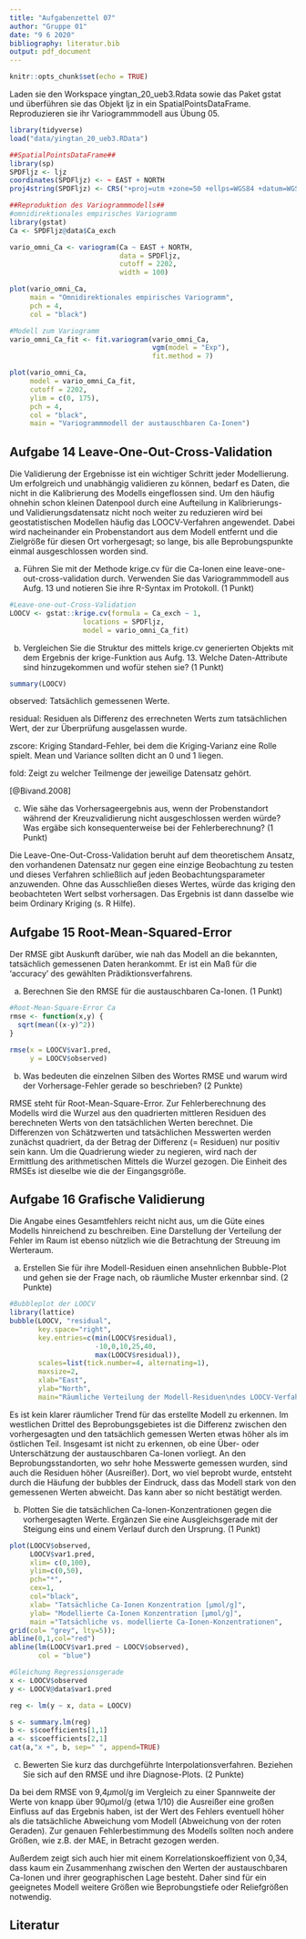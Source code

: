 ---
title: "Aufgabenzettel 07"
author: "Gruppe 01"
date: "9 6 2020"
bibliography: literatur.bib
output: pdf_document
---

```{r setup, include=FALSE}
knitr::opts_chunk$set(echo = TRUE)
```
Laden sie den Workspace yingtan_20_ueb3.Rdata sowie das Paket gstat und überführen sie das Objekt ljz in ein SpatialPointsDataFrame. Reproduzieren sie ihr Variogrammmodell aus Übung 05.
```{r}
library(tidyverse)
load("data/yingtan_20_ueb3.RData")

##SpatialPointsDataFrame##
library(sp)
SPDFljz <- ljz
coordinates(SPDFljz) <- ~ EAST + NORTH
proj4string(SPDFljz) <- CRS("+proj=utm +zone=50 +ellps=WGS84 +datum=WGS84")

##Reproduktion des Variogrammmodells##
#omnidirektionales empirisches Variogramm
library(gstat)
Ca <- SPDFljz@data$Ca_exch

vario_omni_Ca <- variogram(Ca ~ EAST + NORTH,
                           data = SPDFljz,
                           cutoff = 2202,
                           width = 100)

plot(vario_omni_Ca,
     main = "Omnidirektionales empirisches Variogramm",
     pch = 4,
     col = "black")

#Modell zum Variogramm
vario_omni_Ca_fit <- fit.variogram(vario_omni_Ca, 
                                   vgm(model = "Exp"),
                                   fit.method = 7)

plot(vario_omni_Ca,
     model = vario_omni_Ca_fit,
     cutoff = 2202,
     ylim = c(0, 175),
     pch = 4,
     col = "black",
     main = "Variogrammmodell der austauschbaren Ca-Ionen")
```
## Aufgabe 14 Leave-One-Out-Cross-Validation

Die Validierung der Ergebnisse ist ein wichtiger Schritt jeder Modellierung. Um erfolgreich und unabhängig validieren zu können, bedarf es Daten, die nicht in die Kalibrierung des Modells eingeflossen sind. Um den häufig ohnehin schon kleinen Datenpool durch eine Aufteilung in Kalibrierungs- und Validierungsdatensatz nicht noch weiter zu reduzieren wird bei geostatistischen Modellen häufig das LOOCV-Verfahren angewendet. Dabei wird nacheinander ein Probenstandort aus dem Modell entfernt und die Zielgröße für diesen Ort vorhergesagt; so lange, bis alle Beprobungspunkte einmal ausgeschlossen worden sind.

a) Führen Sie mit der Methode krige.cv für die Ca-Ionen eine leave-one-out-cross-validation durch. Verwenden Sie das Variogrammmodell aus Aufg. 13 und notieren Sie ihre R-Syntax im Protokoll. (1 Punkt)
```{r Aufgabe 14a}
#Leave-one-out-Cross-Validation
LOOCV <- gstat::krige.cv(formula = Ca_exch ~ 1, 
                  locations = SPDFljz,
                  model = vario_omni_Ca_fit)
```
b) Vergleichen Sie die Struktur des mittels krige.cv generierten Objekts mit dem Ergebnis der krige-Funktion aus Aufg. 13. Welche Daten-Attribute sind hinzugekommen und wofür stehen sie? (1 Punkt)
```{r Aufgabe 14b}
summary(LOOCV)

```

observed: Tatsächlich gemessenen Werte.

residual: Residuen als Differenz des errechneten Werts zum tatsächlichen Wert, der zur Überprüfung ausgelassen wurde.

zscore: Kriging Standard-Fehler, bei dem die Kriging-Varianz eine Rolle spielt. Mean und Variance sollten dicht an 0 und 1 liegen.

fold: Zeigt zu welcher Teilmenge der jeweilige Datensatz gehört.

[@Bivand.2008]

c) Wie sähe das Vorhersageergebnis aus, wenn der Probenstandort während der Kreuzvalidierung nicht ausgeschlossen werden würde? Was ergäbe sich konsequenterweise bei der Fehlerberechnung? (1 Punkt)

Die Leave-One-Out-Cross-Validation beruht auf dem theoretischem Ansatz, den vorhandenen Datensatz nur gegen eine einzige Beobachtung zu testen und dieses Verfahren schließlich auf jeden Beobachtungsparameter anzuwenden. Ohne das Ausschließen dieses Wertes, würde das kriging den beobachteten Wert selbst vorhersagen. Das Ergebnis ist dann dasselbe wie beim Ordinary Kriging (s. R Hilfe).

## Aufgabe 15 Root-Mean-Squared-Error

Der RMSE gibt Auskunft darüber, wie nah das Modell an die bekannten, tatsächlich gemessenen Daten herankommt. Er ist ein Maß für die 'accuracy' des gewählten Prädiktionsverfahrens.

a) Berechnen Sie den RMSE für die austauschbaren Ca-Ionen. (1 Punkt)
```{r Aufgabe 15a}
#Root-Mean-Square-Error Ca
rmse <- function(x,y) {
  sqrt(mean((x-y)^2))
}

rmse(x = LOOCV$var1.pred,
     y = LOOCV$observed)
```
b) Was bedeuten die einzelnen Silben des Wortes RMSE und warum wird der Vorhersage-Fehler gerade so beschrieben? (2 Punkte)

RMSE steht für Root-Mean-Square-Error. Zur Fehlerberechnung des Modells wird die Wurzel aus den quadrierten mittleren Residuen des berechneten Werts von den tatsächlichen Werten berechnet. Die Differenzen von Schätzwerten und tatsächlichen Messwerten werden zunächst quadriert, da der Betrag der Differenz (= Residuen) nur positiv sein kann. Um die Quadrierung wieder zu negieren, wird nach der Ermittlung des arithmetischen Mittels die Wurzel gezogen. Die Einheit des RMSEs ist dieselbe wie die der Eingangsgröße.

## Aufgabe 16 Grafische Validierung

Die Angabe eines Gesamtfehlers reicht nicht aus, um die Güte eines Modells hinreichend zu beschreiben. Eine Darstellung der Verteilung der Fehler im Raum ist ebenso nützlich wie die Betrachtung der Streuung im Werteraum.

a) Erstellen Sie für ihre Modell-Residuen einen ansehnlichen Bubble-Plot und gehen sie der Frage nach, ob räumliche Muster erkennbar sind. (2 Punkte)
```{r Aufgabe 16a}
#Bubbleplot der LOOCV
library(lattice)
bubble(LOOCV, "residual",
       key.space="right",
       key.entries=c(min(LOOCV$residual),
                     -10,0,10,25,40,
                     max(LOOCV$residual)),
       scales=list(tick.number=4, alternating=1),
       maxsize=2,
       xlab="East",
       ylab="North",
       main="Räumliche Verteilung der Modell-Residuen\ndes LOOCV-Verfahrens der austauschbaren Ca-Ionen")
```
Es ist kein klarer räumlicher Trend für das erstellte Modell zu erkennen. Im westlichen Drittel des Beprobungsgebietes ist die Differenz zwischen den vorhergesagten und den tatsächlich gemessen Werten etwas höher als im östlichen Teil. Insgesamt ist nicht zu erkennen, ob eine Über- oder Unterschätzung der austauschbaren Ca-Ionen vorliegt. An den Beprobungsstandorten, wo sehr hohe Messwerte gemessen wurden, sind auch die Residuen höher (Ausreißer). Dort, wo viel beprobt wurde, entsteht durch die Häufung der bubbles der Eindruck, dass das Modell stark von den gemessenen Werten abweicht. Das kann aber so nicht bestätigt werden.

b) Plotten Sie die tatsächlichen Ca-Ionen-Konzentrationen gegen die vorhergesagten Werte. Ergänzen Sie eine Ausgleichsgerade mit der Steigung eins und einem Verlauf durch den Ursprung. (1 Punkt)
```{r Aufgabe 16b}
plot(LOOCV$observed, 
     LOOCV$var1.pred, 
     xlim= c(0,100), 
     ylim=c(0,50), 
     pch="*", 
     cex=1, 
     col="black", 
     xlab= "Tatsächliche Ca-Ionen Konzentration [µmol/g]",
     ylab= "Modellierte Ca-Ionen Konzentration [µmol/g]", 
     main ="Tatsächliche vs. modellierte Ca-Ionen-Konzentrationen", 
grid(col= "grey", lty=5)); 
abline(0,1,col="red")
abline(lm(LOOCV$var1.pred ~ LOOCV$observed),
       col = "blue")

#Gleichung Regressionsgerade
x <- LOOCV$observed
y <- LOOCV@data$var1.pred

reg <- lm(y ~ x, data = LOOCV)

s <- summary.lm(reg)
b <- s$coefficients[1,1]
a <- s$coefficients[2,1]
cat(a,"x +", b, sep=" ", append=TRUE)
```
c) Bewerten Sie kurz das durchgeführte Interpolationsverfahren. Beziehen Sie sich auf den RMSE und ihre Diagnose-Plots. (2 Punkte)

Da bei dem RMSE von 9,4$\mu$mol/g im Vergleich zu einer Spannweite der Werte von knapp über 90$\mu$mol/g (etwa 1/10) die Ausreißer eine großen Einfluss auf das Ergebnis haben, ist der Wert des Fehlers eventuell höher als die tatsächliche Abweichung vom Modell (Abweichung von der roten Geraden). Zur genauen Fehlerbestimmung des Modells sollten noch andere Größen, wie z.B. der MAE, in Betracht gezogen werden. 

Außerdem zeigt sich auch hier mit einem Korrelationskoeffizient von 0,34, dass kaum ein Zusammenhang zwischen den Werten der austauschbaren Ca-Ionen und ihrer geographischen Lage besteht. Daher sind für ein geeignetes Modell weitere Größen wie Beprobungstiefe oder Reliefgrößen notwendig.

## Literatur
